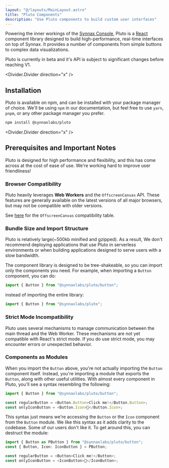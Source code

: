 ```yaml
---
layout: "@/layouts/MainLayout.astro"
title: "Pluto Components"
description: "Use Pluto components to build custom user interfaces"
---
```


Powering the inner workings of the [Synnax Console](/reference/console/get-started), 
Pluto is a [React](https://react.dev/) component library designed to build high-performance, 
real-time interfaces on top of Synnax. It provides a number of components from simple 
buttons to complex data visualizations.

<Note variant="warning">
Pluto is currently in beta and it's API is subject to significant changes before 
reaching V1.
</Note>
 
<Divider.Divider direction="x" />

## Installation

Pluto is available on npm, and can be installed with your package manager of choice. We'll
be using `npm` in our documentation, but feel free to use `yarn`, `pnpm`, or any other
package manager you prefer.

```bash
npm install @synnaxlabs/pluto
```

<Divider.Divider direction="x" />

## Prerequisites and Important Notes

Pluto is designed for high performance and flexibility, and this has come across at the
cost of ease of use. We're working hard to improve user friendliness!

### Browser Compatibility

Pluto heavily leverages **Web Workers** and the `OffscreenCanvas` API. These features are
generally available on the latest versions of all major browsers, but may not be 
compatible with older versions. 

See [here](https://developer.mozilla.org/en-US/docs/Web/API/OffscreenCanvas#browser_compatibility)
for the `OffscreenCanvas` compatibility table.

### Bundle Size and Import Structure

Pluto is relatively large(~500kb minified and gzipped). As a result, We don't recommend 
deploying applications that use Pluto in serverless environments or when building 
applications designed to serve users with a slow bandwidth.

The component library is designed to be tree-shakeable, so you can import only the
components you need. For example, when importing a `Button` component, you can do:

```typescript
import { Button } from "@synnaxlabs/pluto/button";
```

instead of importing the entire library:

```typescript
import { Button } from "@synnaxlabs/pluto";
```

### Strict Mode Incompatibility

Pluto uses several mechanisms to manage communication between the main thread and the
Web Worker. These mechanisms are not yet compatible with React's strict mode. If you
do use strict mode, you may encounter errors or unexpected behavior.

### Components as Modules

When you import the `Button` above, you're not actually importing the `Button` component 
itself. Instead, you're importing a module that exports the `Button`, along
with other useful utilities. With almost every component in Pluto, you'll see a syntax
resembling the following:

```typescript
import { Button } from "@synnaxlabs/pluto/button";

const regularButton = <Button.Button>Click me!</Button.Button>;
const onlyIconButton = <Button.Icon>🚀</Button.Icon>;
```

This syntax just means we're accessing the `Button` or the `Icon` component from the
`Button` module. We like this syntax as it adds clarity to the codebase. Some of our
users don't like it. To get around this, you can destruct the module:

```typescript
import { Button as PButton } from "@synnaxlabs/pluto/button";
const { Button, Icon: IconButton } = PButton;

const regularButton = <Button>Click me!</Button>;
const onlyIconButton = <IconButton>🚀</IconButton>;
```


